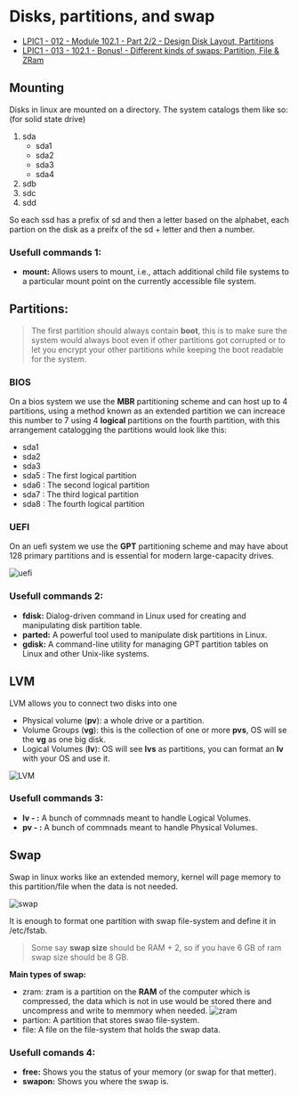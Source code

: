 # Disks, partitions, and swap

- [LPIC1 - 012 - Module 102.1 - Part 2/2 - Design Disk Layout, Partitions](https://www.youtube.com/watch?v=WHsjpzCYXo8&list=PLFOYXCPEqdNUU55Xvgst8wGTWnz_sd-cj&index=12)
- [LPIC1 - 013 - 102.1 - Bonus! - Different kinds of swaps: Partition, File & ZRam](https://www.youtube.com/watch?v=Y6aceqC0p0Q&list=PLFOYXCPEqdNUU55Xvgst8wGTWnz_sd-cj&index=13)

## Mounting
Disks in linux are mounted on a directory.
The system catalogs them like so: (for solid state drive)

1. sda
    * sda1
	* sda2
	* sda3
	* sda4
2. sdb
3. sdc
4. sdd

So each ssd has a prefix of sd and then a letter based on the alphabet, each partion on the disk as a preifx of the sd + letter and then a number.

### Usefull commands 1:
- **mount:** Allows users to mount, i.e., attach additional child file systems to a particular mount point on the currently accessible file system.

## Partitions:

> The first partition should always contain **boot**, this is to make sure the system would always boot even if other partitions got corrupted or to let you encrypt your other partitions while keeping the boot readable for the system.

### BIOS

On a bios system we use the **MBR** partitioning scheme and can host up to 4 partitions, using a method known as an extended partition we can increace this number to 7 using 4 **logical** partitions on the fourth partition, with this arrangement catalogging the partitions would look like this:

- sda1
- sda2
- sda3
- sda5 : The first logical partition
- sda6 : The second logical partition
- sda7 : The third logical partition
- sda8 : The fourth logical partition

### UEFI

On an uefi system we use the **GPT** partitioning scheme and may have about 128 primary partitions and is essential for modern large-capacity drives.

![uefi](https://t4.ftcdn.net/jpg/04/03/42/45/360_F_403424519_DZSxoomEhNl6VjfuK2GW2sXMhlyy0lO3.jpg)

### Usefull commands 2:
- **fdisk:** Dialog-driven command in Linux used for creating and manipulating disk partition table.
- **parted:** A powerful tool used to manipulate disk partitions in Linux.
- **gdisk:** A command-line utility for managing GPT partition tables on Linux and other Unix-like systems.

## LVM

LVM allows you to connect two disks into one 

* Physical volume (**pv**): a whole drive or a partition.
* Volume Groups (**vg**): this is the collection of one or more **pvs**, OS will se the **vg** as one big disk.
* Logical Volumes (**lv**): OS will see **lvs** as partitions, you can format an **lv** with your OS and use it.

![LVM](https://miro.medium.com/v2/1*6DH0Da2tYQgBPE6Ckru-kg.jpeg)

### Usefull commands 3:
- **lv - :** A bunch of commnads meant to handle Logical Volumes.
- **pv - :** A bunch of commnads meant to handle Physical Volumes.

## Swap

Swap in linux works like an extended memory, kernel will page memory to this partition/file when the data is not needed.

![swap](https://www.atatus.com/blog/content/images/2022/07/swapping--550---350px-.png)

It is enough to format one partition with swap file-system and define it in /etc/fstab.

> Some say **swap size** should be RAM + 2, so if you have 6 GB of ram swap size should be 8 GB.

**Main types of swap:**

* zram: zram is a partition on the **RAM** of the computer which is compressed, the data which is not in use would be stored there and uncompress and write to memmory when needed.
    ![zram](https://www.guidingtech.com/wp-content/uploads/MemoryTypesAndroidWithBorder.png)
* partion: A partition that stores swao file-system.
* file: A file on the file-system that holds the swap data.

### Usefull comands 4:
- **free:** Shows you the status of your memory (or swap for that metter).
- **swapon:** Shows you where the swap is.